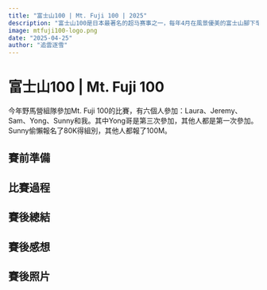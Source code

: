 ```yaml
---
title: "富士山100 | Mt. Fuji 100 | 2025"
description: "富士山100是日本最著名的超马赛事之一，每年4月在風景優美的富士山腳下举行，今年野馬營六個人組團參加。"
image: mtfuji100-logo.png
date: "2025-04-25"
author: "追雲逐雪"
---
```


# 富士山100 | Mt. Fuji 100


今年野馬營組隊參加Mt. Fuji 100的比賽，有六個人參加：Laura、Jeremy、Sam、Yong、Sunny和我。其中Yong哥是第三次參加，其他人都是第一次參加。Sunny偷懶報名了80K得組別，其他人都報了100M。

## 賽前準備

## 比賽過程

## 賽後總結

## 賽後感想

## 賽後照片
